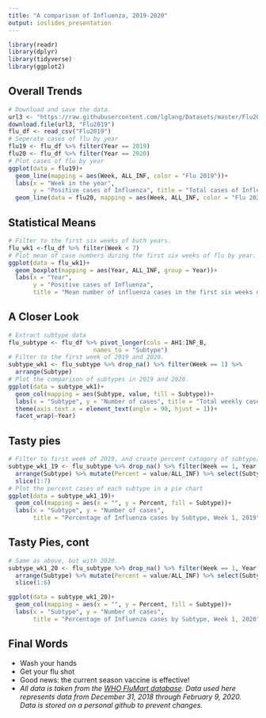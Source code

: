 ```yaml
---
title: "A comparison of Influenza, 2019-2020"
output: ioslides_presentation
---
```


```r
library(readr)
library(dplyr)
library(tidyverse)
library(ggplot2)
```

## Overall Trends

```r
# Download and save the data.
url3 <- "https://raw.githubusercontent.com/lglang/Datasets/master/Flu2019-2020.csv"
download.file(url3, "Flu2019")
flu_df <- read_csv("Flu2019")
# Seperate cases of flu by year
flu19 <- flu_df %>% filter(Year == 2019)
flu20 <- flu_df %>% filter(Year == 2020)
# Plot cases of flu by year
ggplot(data = flu19)+ 
  geom_line(mapping = aes(Week, ALL_INF, color = "Flu 2019"))+
  labs(x = "Week in the year",
       y = "Positive cases of Influenza", title = "Total cases of Influenza A and B by week")+
  geom_line(data = flu20, mapping = aes(Week, ALL_INF, color = "Flu 2020"))
```

## Statistical Means
```r
# Filter to the first six weeks of both years.
flu_wk1 <-flu_df %>% filter(Week < 7)
# Plot mean of case numbers during the first six weeks of flu by year.
ggplot(data = flu_wk1)+
  geom_boxplot(mapping = aes(Year, ALL_INF, group = Year))+
  labs(x = "Year",
       y = "Positive cases of Influenza",
       title = "Mean number of influenza cases in the first six weeks of 2019 and 2020")
```

## A Closer Look
```r
# Extract subtype data
flu_subtype <- flu_df %>% pivot_longer(cols = AH1:INF_B,
                        names_to = "Subtype")
# Filter to the first week of 2019 and 2020.
subtype_wk1 <- flu_subtype %>% drop_na() %>% filter(Week == 1) %>% 
  arrange(Subtype)
# Plot the comparison of subtypes in 2019 and 2020.
ggplot(data = subtype_wk1)+
  geom_col(mapping = aes(Subtype, value, fill = Subtype))+
  labs(x = "Subtype", y = "Number of cases", title = "Total weekly cases of Influenza by Subtype")+
  theme(axis.text.x = element_text(angle = 90, hjust = 1))+
  facet_wrap(~Year)
```

## Tasty pies
```r
# Filter to first week of 2019, and create percent catagory of subtype/total cases
subtype_wk1_19 <- flu_subtype %>% drop_na() %>% filter(Week == 1, Year == 2019) %>% 
  arrange(Subtype) %>% mutate(Percent = value/ALL_INF) %>% select(Subtype:Percent) %>%
  slice(1:7)
# Plot the percent cases of each subtype in a pie chart  
ggplot(data = subtype_wk1_19)+
  geom_col(mapping = aes(x = "", y = Percent, fill = Subtype))+
  labs(x = "Subtype", y = "Number of cases", 
       title = "Percentage of Influenza cases by Subtype, Week 1, 2019")+ coord_polar("y")
```

## Tasty Pies, cont
```r
# Same as above, but with 2020.
subtype_wk1_20 <- flu_subtype %>% drop_na() %>% filter(Week == 1, Year == 2020) %>% 
  arrange(Subtype) %>% mutate(Percent = value/ALL_INF) %>% select(Subtype:Percent) %>%
  slice(1:6)

ggplot(data = subtype_wk1_20)+
  geom_col(mapping = aes(x = "", y = Percent, fill = Subtype))+
  labs(x = "Subtype", y = "Number of cases", 
       title = "Percentage of Influenza cases by Subtype, Week 1, 2020")+ coord_polar("y")
```

## Final Words
- Wash your hands
- Get your flu shot 
- Good news: the current season vaccine is effective!
- *All data is taken from the [WHO FluMart database](http://apps.who.int/flumart/Default?ReportNo=12). Data used here represents data from December 31, 2018 through February 9, 2020. Data is stored on a personal github to prevent changes.*
